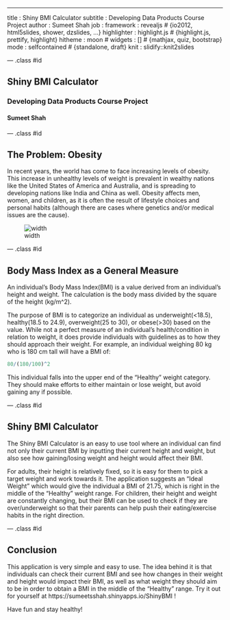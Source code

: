 ---
title       : Shiny BMI Calculator
subtitle    : Developing Data Products Course Project
author      : Sumeet Shah
job         : 
framework   : revealjs        # {io2012, html5slides, shower, dzslides, ...}
highlighter : highlight.js  # {highlight.js, prettify, highlight}
hitheme     : moon      # 
widgets     : []            # {mathjax, quiz, bootstrap}
mode        : selfcontained # {standalone, draft}
knit        : slidify::knit2slides

--- .class #id 

## Shiny BMI Calculator

### Developing Data Products Course Project

#### Sumeet Shah

--- .class #id 

## The Problem: Obesity

In recent years, the world has come to face increasing levels of obesity. This increase in unhealthy levels of weight is prevalent in wealthy nations like the United States of America and Australia, and is spreading to developing nations like India and China as well. Obesity affects men, women, and children, as it is often the result of lifestyle choices and personal habits (although there are cases where genetics and/or medical issues are the cause).

![width](ObesityMap.png)

--- .class #id 

## Body Mass Index as a General Measure

An individual's Body Mass Index(BMI) is a value derived from an individual's height and weight.  The calculation is the body mass divided by the square of the height (kg/m^2).

The purpose of BMI is to categorize an individual as underweight(<18.5), healthy(18.5 to 24.9), overweight(25 to 30), or obese(>30) based on the value. While not a perfect measure of an individual's health/condition in relation to weight, it does provide individuals with guidelines as to how they should approach their weight. For example, an individual weighing 80 kg who is 180 cm tall will have a BMI of:
```r
80/(180/100)^2
```

This individual falls into the upper end of the "Healthy" weight category. They should make efforts to either maintain or lose weight, but avoid gaining any if possible.

--- .class #id 

## Shiny BMI Calculator

The Shiny BMI Calculator is an easy to use tool where an individual can find not only their current BMI by inputting their current height and weight, but also see how gaining/losing weight and height would affect their BMI.

For adults, their height is relatively fixed, so it is easy for them to pick a target weight and work towards it. The application suggests an "Ideal Weight" which would give the individual a BMI of 21.75, which is right in the middle of the "Healthy" weight range.  For children, their height and weight are constantly changing, but their BMI can be used to check if they are over/underweight so that their parents can help push their eating/exercise habits in the right direction.

--- .class #id 

## Conclusion

This application is very simple and easy to use.  The idea behind it is that individuals can check their current BMI and see how changes in their weight and height would impact their BMI, as well as what weight they should aim to be in order to obtain a BMI in the middle of the "Healthy" range. Try it out for yourself at https://sumeetsshah.shinyapps.io/ShinyBMI !

Have fun and stay healthy!

